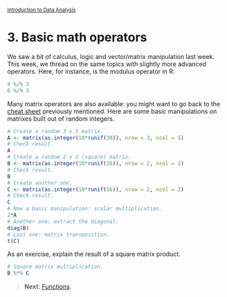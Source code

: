 <style>@import url(style.css);</style>
<small>[Introduction to Data Analysis](index.html)</small>

# 3. Basic math operators

We saw a bit of calculus, logic and vector/matrix manipulation last week. This week, we thread on the same topics with slightly more advanced operators. Here, for instance, is the modulus operator in R:

```r
4 %/% 3
6 %/% 3
```

Many matrix operators are also available: you might want to go back to the [cheat sheet](https://gastonsanchez.wordpress.com/2012/08/30/cheat-sheet-of-matrix-operations-in-r/) previously mentioned. Here are some basic manipulations on matrixes built out of random integers.

```r
# Create a random 3 x 5 matrix.
A <- matrix(as.integer(10*runif(30)), nrow = 3, ncol = 5)
# Check result.
A
# Create a random 2 x 2 (square) matrix.
B <- matrix(as.integer(10*runif(16)), nrow = 2, ncol = 2)
# Check result.
B
# Create another one.
C <- matrix(as.integer(10*runif(16)), nrow = 2, ncol = 2)
# Check result.
C
# Now a basic manipulation: scalar multiplication.
2*A
# Another one: extract the diagonal.
diag(B)
# Last one: matrix transposition.
t(C)
```

As an exercise, explain the result of a square matrix product.

```r
# Square matrix multiplication.
B %*% C
```

> __Next__: [Functions](31_functions.html).
